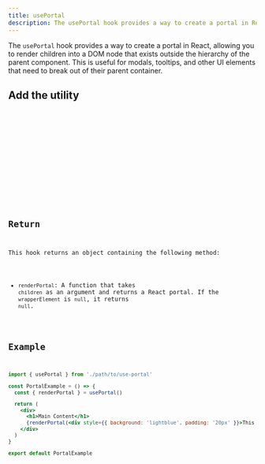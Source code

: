 ```yaml
---
title: usePortal
description: The usePortal hook provides a way to create a portal in React, allowing you to render children into a DOM node that exists outside the hierarchy of the parent component. This is useful for modals, tooltips, and other UI elements that need to break out of their parent container.
---
```


The `usePortal` hook provides a way to create a portal in React, allowing you to render children into a DOM node that exists outside the hierarchy of the parent component. This is useful for modals, tooltips, and other UI elements that need to break out of their parent container.

## Add the utility

<Tabs>
  <TabItem label='CLI'>
    <Code code='npx @ivnatsr/ezreact add use-portal' lang='bash' />
  </TabItem>
  <TabItem label='Code'>
      <Tabs>
        <TabItem label='JavaScript'>
          <UtilityCode lang='js' name='use-portal' type='hooks' />
        </TabItem>
        <TabItem label='TypeScript'>
          <UtilityCode lang='ts' name='use-portal' type='hooks' />
        </TabItem>
      </Tabs>
  </TabItem>
</Tabs>

## Return

This hook returns an object containing the following method:

- `renderPortal`: A function that takes `children` as an argument and returns a React portal. If the `wrapperElement` is `null`, it returns `null`.

## Example

```jsx
import { usePortal } from './path/to/use-portal'

const PortalExample = () => {
  const { renderPortal } = usePortal()

  return (
    <div>
      <h1>Main Content</h1>
      {renderPortal(<div style={{ background: 'lightblue', padding: '20px' }}>This is a portal!</div>)}
    </div>
  )
}

export default PortalExample
```
